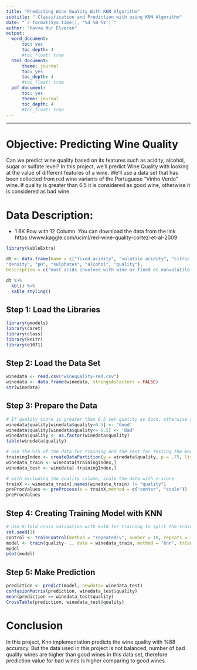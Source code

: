 ```yaml
---
title: "Predicting Wine Quality With KNN Algorithm"
subtitle: " Classification and Prediction with using KNN Algorithm"
date: "`r format(Sys.time(), '%d %B %Y')`"
author: "Havva Nur Elveren"
output:
  word_document:
      toc: yes
      toc_depth: 4
      #toc_float: true
  html_document:
      theme: journal
      toc: yes
      toc_depth: 4
      #toc_float: true
  pdf_document:
      toc: yes
      theme: journal
      toc_depth: 4
      #toc_float: true
---
```

---
# Objective: Predicting Wine Quality
Can we predict wine quality based on its features such as acidity, alcohol, sugar or sulfate level? In this project, we'll predict Wine Quality with looking at the value of different features of a wine. We'll use a data set that has been collected from red wine variants of the Portuguese "Vinho Verde" wine. If quality is greater than 6.5 it is considered as good wine, otherwise it is considered as bad wine.

# Data Description:
* 1.6K Row with 12 Column. You can download the data from the link https://www.kaggle.com/uciml/red-wine-quality-cortez-et-al-2009
```r
library(kableExtra)

dt <- data.frame(Name = c("fixed.acidity", "volatile.acidity", "citric.acid", "residual.sugar", "chlorides", "free.sulfur.dioxide", "total.sulfur.dioxide",
"density", "pH", "sulphates", "alcohol", "quality"),
Description = c("most acids involved with wine or fixed or nonvolatile (do not evaporate readily)", "the amount of acetic acid in wine, which at too high of levels can lead to an unpleasant, vinegar taste", "found in small quantities, citric acid can add 'freshness' and flavor to wines", "the amount of sugar remaining after fermentation stops, it's rare to find wines with less than 1 gram/liter and wines with greater than", "the amount of salt in the wine", "the free form of SO2 exists in equilibrium between molecular SO2 (as a dissolved gas) and bisulfite ion; it prevents", "amount of free and bound forms of S02; in low concentrations, SO2 is mostly undetectable in wine, but at free SO2", "the density of water is close to that of water depending on the percent alcohol and sugar content", "describes how acidic or basic a wine is on a scale from 0 (very acidic) to 14 (very basic); most wines are between 3-4 on the", "a wine additive which can contribute to sulfur dioxide gas (S02) levels, wich acts as an antimicrobial and", "the percent alcohol content of the wine","Score between 0 and 10, if quality > 6.5 it's Good, otherwise it is Bad "))

dt %>%
  kbl() %>%
  kable_styling()

```

## Step 1: Load the Libraries

```r
library(gmodels)
library(caret)
library(class)
library(knitr)
library(e1071)
```

## Step 2: Load the Data Set
```r
winedata <- read.csv("winequality-red.csv")
winedata <- data.frame(winedata, stringsAsFactors = FALSE)
str(winedata)
```
## Step 3: Prepare the Data

```r
# If quality score is greater than 6.5 set quality as Good, otherwise set as Bad
winedata$quality[winedata$quality>6.5] <- 'Good'
winedata$quality[winedata$quality<= 6.5] <- 'Bad'
winedata$quality <- as.factor(winedata$quality)
table(winedata$quality)

# Use the %75 of the data for training and the rest for testing the model
trainingIndex <- createDataPartition(y = winedata$quality, p = .75, list = FALSE)
winedata_train <- winedata[trainingIndex,]
winedata_test <- winedata[-trainingIndex,]

# with excluding the quality column, scale the data with z-score
trainX <- winedata_train[,names(winedata_train) != "quality"]
preProcValues <- preProcess(x = trainX,method = c("center", "scale"))
preProcValues

```

## Step 4: Creating Training Model with KNN

```r
# Use K-fold cross validation with k=10 for training to split the training data randomly to k subset and train the model repeatedly based on given repeat value. 
set.seed(1)
control <- trainControl(method = "repeatedcv", number = 10, repeats = 3)
model <- train(quality~ ., data = winedata_train, method = "knn", trControl = control, preProcess = c("center","scale"), tuneLength = 20)
model
plot(model)
```

## Step 5: Make Prediction
```r
prediction <- predict(model, newdata= winedata_test)
confusionMatrix(prediction, winedata_test$quality)
mean(prediction == winedata_test$quality)
CrossTable(prediction, winedata_test$quality)
```
# Conclusion
In this project, Knn implementation predicts the wine quality with %88 accuracy. But the data used in this project is not balanced, number of bad quality wines are higher than good wines in this data set, therefore prediction value for bad wines is higher comparing to good wines.



